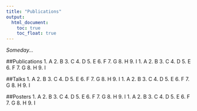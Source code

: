 ```yaml
---
title: "Publications"
output:
  html_document:
    toc: true
    toc_float: true
---
```



*Someday...*



##Publications
1. A
2. B
3. C
4. D
5. E
6. F
7. G
8. H 
9. I
1. A
2. B
3. C
4. D
5. E
6. F
7. G
8. H 
9. I


##Talks
1. A
2. B
3. C
4. D
5. E
6. F
7. G
8. H 
9. I
1. A
2. B
3. C
4. D
5. E
6. F
7. G
8. H 
9. I

##Posters
1. A
2. B
3. C
4. D
5. E
6. F
7. G
8. H 
9. I
1. A
2. B
3. C
4. D
5. E
6. F
7. G
8. H 
9. I
